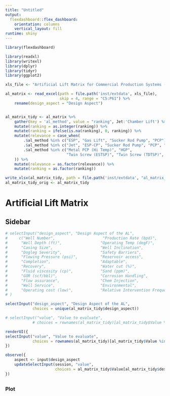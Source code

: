 ```yaml
---
title: "Untitled"
output: 
  flexdashboard::flex_dashboard:
    orientation: columns
    vertical_layout: fill
runtime: shiny    
---
```


```r
library(flexdashboard)
```


```r
library(readxl)
library(writexl)
library(dplyr)
library(tidyr)
library(ggplot2)

xls_file <- "Artificial Lift Matrix for Commercial Production Systems (CPS)14Aug062.xlsx"

al_matrix <- read_excel(path = file.path('inst/extdata', xls_file), 
                        skip = 4, range = "C5:P61") %>% 
    rename(design_aspect = "Design Aspect")


al_matrix_tidy <- al_matrix %>% 
    gather(key = 'al_method', value = "ranking", Jet:'Chamber Lift') %>% 
    mutate(ranking = as.integer(ranking)) %>% 
    mutate(ranking = ifelse(is.na(ranking), 0, ranking)) %>% 
    mutate(relevance = case_when(
        .$al_method %in% c("ESP", "Gas Lift", "Sucker Rod Pump", "PCP") ~ "high",
        .$al_method %in% c("Jet", "ESP-CP", "Sucker Rod Pump", "PCP", "HSP") ~ "low",
        .$al_method %in% c("Metal PCP (Hi Temp)", "HGP", 
                           "Twin Screw (ESTSP)", "Twin Screw (TDTSP)", "Chamber Lift") ~ "specialty"
    )) %>% 
    mutate(relevance = as.factor(relevance)) %>% 
    mutate(ranking = as.factor(ranking))

write_xlsx(al_matrix_tidy, path = file.path('inst/extdata', "al_matrix_tidy.xlsx"))
al_matrix_tidy_orig <- al_matrix_tidy
```


# Artificial Lift Matrix

## Sidebar {.sidebar}


```r
# selectInput("design_aspect", "Design Aspect of the AL",
#     c("Well Number",                     "Production Rate (bpd)",          
#      "Well Depth (ft)",                 "Operating Temp (degF)",          
#      "Casing Size",                     "Well Inclination",               
#      "Dogleg Severity",                 "Safety Barriers",                
#      "Flowing Pressure (psi)",          "Reservoir access",               
#      "Completion",                      "Adaptable",                      
#      "Recovery",                        "Water cut (%)",                  
#      "Fluid viscosity (cp)",            "Sand (ppm)",                     
#      "GOR (scf/bbl)",                   "Corrosion Handling",             
#      "Flow assurance",                  "Chem Injection",                 
#      "Well Service",                    "Environmental",                  
#      "Operating cost (low)",            "Relative Intervention Frequency")
# ) 

selectInput("design_aspect", "Design Aspect of the AL", 
            choices = unique(al_matrix_tidy$design_aspect))

# selectInput("value", "Value to evaluate",
            # choices = rownames(al_matrix_tidy)[al_matrix_tidy$Value %in% input$design_aspect])

renderUI({
selectInput("value", "Value to evaluate",
            choices = rownames(al_matrix_tidy)[al_matrix_tidy$Value %in% input$design_aspect])
})

observe({
    aspect <- input$design_aspect
    updateSelectInput(session, "value", 
                      choices = al_matrix_tidy$Value[al_matrix_tidy$design_aspect == aspect])
})    
```


## 

### Plot